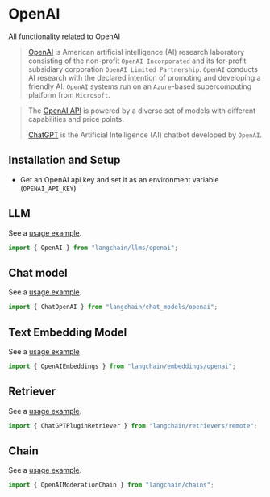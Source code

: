 # OpenAI

All functionality related to OpenAI

>[OpenAI](https://en.wikipedia.org/wiki/OpenAI) is American artificial intelligence (AI) research laboratory 
> consisting of the non-profit `OpenAI Incorporated`
> and its for-profit subsidiary corporation `OpenAI Limited Partnership`. 
> `OpenAI` conducts AI research with the declared intention of promoting and developing a friendly AI. 
> `OpenAI` systems run on an `Azure`-based supercomputing platform from `Microsoft`.

>The [OpenAI API](https://platform.openai.com/docs/models) is powered by a diverse set of models with different capabilities and price points.
> 
>[ChatGPT](https://chat.openai.com) is the Artificial Intelligence (AI) chatbot developed by `OpenAI`.

## Installation and Setup
- Get an OpenAI api key and set it as an environment variable (`OPENAI_API_KEY`)

## LLM

See a [usage example](/docs/integrations/llms/openai).

```typescript
import { OpenAI } from "langchain/llms/openai";
```

## Chat model

See a [usage example](/docs/integrations/chat/openai).

```typescript
import { ChatOpenAI } from "langchain/chat_models/openai";
```

## Text Embedding Model

See a [usage example](/docs/integrations/text_embedding/openai)

```typescript
import { OpenAIEmbeddings } from "langchain/embeddings/openai";
```

## Retriever

See a [usage example](/docs/integrations/retrievers/chatgpt-plugin).

```typescript
import { ChatGPTPluginRetriever } from "langchain/retrievers/remote";
```

## Chain

See a [usage example](/docs/guides/safety/moderation).

```typescript
import { OpenAIModerationChain } from "langchain/chains";
```
